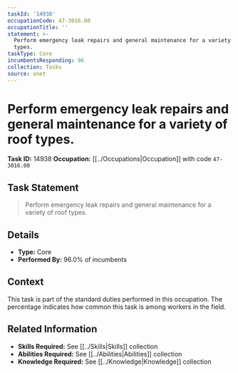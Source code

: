 ```yaml
---
taskId: '14938'
occupationCode: 47-3016.00
occupationTitle: ''
statement: >-
  Perform emergency leak repairs and general maintenance for a variety of roof
  types.
taskType: Core
incumbentsResponding: 96
collection: Tasks
source: onet
---
```

# Perform emergency leak repairs and general maintenance for a variety of roof types.

**Task ID:** 14938
**Occupation:** [[../Occupations|Occupation]] with code `47-3016.00`

## Task Statement

> Perform emergency leak repairs and general maintenance for a variety of roof types.

## Details

- **Type:** Core
- **Performed By:** 96.0% of incumbents

## Context

This task is part of the standard duties performed in this occupation. The percentage indicates how common this task is among workers in the field.

## Related Information

- **Skills Required:** See [[../Skills|Skills]] collection
- **Abilities Required:** See [[../Abilities|Abilities]] collection
- **Knowledge Required:** See [[../Knowledge|Knowledge]] collection
